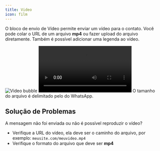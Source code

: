 ```yaml
---
title: Video
icon: film
---
```


O bloco de envio de Vídeo permite enviar um vídeo para o contato. Você pode colar o URL de um arquivo **mp4** ou fazer upload do arquivo diretamente.
Também é possível adicionar uma legenda ao vídeo.

<Tabs>
  <Tab title="Fluxo">
    <Frame style={{ maxWidth: '400px' }}>
      <img
        src="/images/automation/blocks/outputs/video.png"
        alt="Video bubble"
        className="rounded-lg"
      />
    </Frame>
  </Tab>
  <Tab title="Conversa">
    <video
      controls
      autoPlay
      className="rounded-lg"
      src="/images/automation/blocks/outputs/video-chat.mp4"
    ></video>
  </Tab>
</Tabs>

<Note>
  O tamanho do arquivo é delimitado pelo do WhatsApp.
</Note>

## Solução de Problemas

A mensagem não foi enviada ou não é possível reproduzir o vídeo?
- Verifique a URL do vídeo, ela deve ser o caminho do arquivo, por exemplo: `meusite.com/meuvideo.mp4`
- Verifique o formato do arquivo que deve ser **mp4**